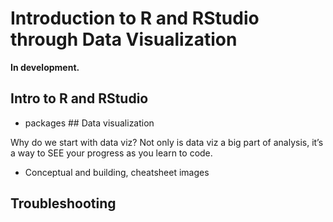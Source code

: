 # Introduction to R and RStudio through Data Visualization {#r-viz}

**In development.** 

## Intro to R and RStudio
- packages
## Data visualization

Why do we start with data viz? Not only is data viz a big part of analysis, it’s a way to SEE your progress as you learn to code.

- Conceptual and building, cheatsheet images

## Troubleshooting